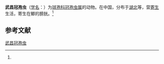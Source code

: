 {{Speciesbox
| name = 武昌冠孢虫
| status = 
| status_system = 
| image = 
| genus = Mitraspora
| species = wuchangensis
| authority = (Chen, 1998)<ref name='id9319'>{{cite web| url =http://www.bioinfo.cn/db05/BjdwSpecies.php?action=view&id=9319| title =武昌冠孢虫| work =《中国动物物种编目数据库》| publisher =中国科学院微生物研究所| author =中国科学院动物研究所| accessdate =2009-04-16| deadurl =yes| archiveurl =https://web.archive.org/web/20160305032534/http://www.bioinfo.cn/db05/BjdwSpecies.php?action=view&id=9319| archivedate =2016-03-05}}</ref>
}}

'''武昌冠孢虫'''（[[学名|学名]]：{{lang|la|''Mitraspora wuchangensis''}}）为[[球孢科|球孢科]][[冠孢虫属|冠孢虫属]]的动物。在中国，分布于[[湖北|湖北]]等，营[[寄生|寄生]]生活，寄生在鲫的膀胱。<ref name='id9319'/>

== 参考文献 ==
{{reflist}}

{{Wikispecies|Mitraspora wuchangensis}}

[[Category:冠孢虫属|武昌冠孢虫]]


{{Cnidarian-stub}}